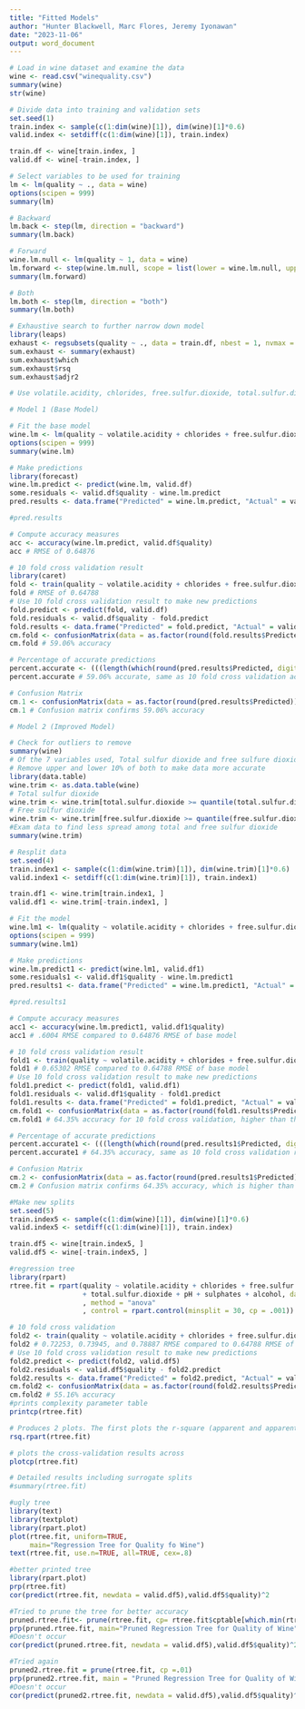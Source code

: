 ---
title: "Fitted Models"
author: "Hunter Blackwell, Marc Flores, Jeremy Iyonawan"
date: "2023-11-06"
output: word_document
---

```{r setup}
# Load in wine dataset and examine the data
wine <- read.csv("winequality.csv")
summary(wine)
str(wine)
```


```{r}
# Divide data into training and validation sets
set.seed(1)
train.index <- sample(c(1:dim(wine)[1]), dim(wine)[1]*0.6)
valid.index <- setdiff(c(1:dim(wine)[1]), train.index)

train.df <- wine[train.index, ]
valid.df <- wine[-train.index, ]
```


```{r}
# Select variables to be used for training
lm <- lm(quality ~ ., data = wine)
options(scipen = 999)
summary(lm)

# Backward
lm.back <- step(lm, direction = "backward")
summary(lm.back)

# Forward
wine.lm.null <- lm(quality ~ 1, data = wine)
lm.forward <- step(wine.lm.null, scope = list(lower = wine.lm.null, upper = lm), direction = "forward")
summary(lm.forward)

# Both
lm.both <- step(lm, direction = "both")
summary(lm.both)

# Exhaustive search to further narrow down model
library(leaps)
exhaust <- regsubsets(quality ~ ., data = train.df, nbest = 1, nvmax = dim(train.df)[2], method = "exhaustive")
sum.exhaust <- summary(exhaust)
sum.exhaust$which
sum.exhaust$rsq
sum.exhaust$adjr2

# Use volatile.acidity, chlorides, free.sulfur.dioxide, total.sulfur.dioxide, pH, sulphates, and alcohol.
```

```{r}
# Model 1 (Base Model)

# Fit the base model
wine.lm <- lm(quality ~ volatile.acidity + chlorides + free.sulfur.dioxide + total.sulfur.dioxide + pH + sulphates + alcohol, data = train.df)
options(scipen = 999)
summary(wine.lm)

# Make predictions
library(forecast)
wine.lm.predict <- predict(wine.lm, valid.df)
some.residuals <- valid.df$quality - wine.lm.predict
pred.results <- data.frame("Predicted" = wine.lm.predict, "Actual" = valid.df$quality, "Residual" = some.residuals)

#pred.results

# Compute accuracy measures
acc <- accuracy(wine.lm.predict, valid.df$quality)
acc # RMSE of 0.64876

# 10 fold cross validation result
library(caret)
fold <- train(quality ~ volatile.acidity + chlorides + free.sulfur.dioxide + total.sulfur.dioxide + pH + sulphates + alcohol, data = train.df, method = "lm", trControl = trainControl(method = "cv", number = 10))
fold # RMSE of 0.64788
# Use 10 fold cross validation result to make new predictions
fold.predict <- predict(fold, valid.df)
fold.residuals <- valid.df$quality - fold.predict
fold.results <- data.frame("Predicted" = fold.predict, "Actual" = valid.df$quality, "Residual" = fold.residuals)
cm.fold <- confusionMatrix(data = as.factor(round(fold.results$Predicted)), reference = as.factor(valid.df$quality))
cm.fold # 59.06% accuracy

# Percentage of accurate predictions
percent.accurate <- (((length(which(round(pred.results$Predicted, digits = 0) == pred.results$Actual))) / length(pred.results$Predicted))) * 100
percent.accurate # 59.06% accurate, same as 10 fold cross validation accuracy

# Confusion Matrix
cm.1 <- confusionMatrix(data = as.factor(round(pred.results$Predicted)), reference = as.factor(valid.df$quality))
cm.1 # Confusion matrix confirms 59.06% accuracy
```

```{r}
# Model 2 (Improved Model)

# Check for outliers to remove
summary(wine)
# Of the 7 variables used, Total sulfur dioxide and free sulfure dioxide have potential outliers
# Remove upper and lower 10% of both to make data more accurate
library(data.table)
wine.trim <- as.data.table(wine)
# Total sulfur dioxide
wine.trim <- wine.trim[total.sulfur.dioxide >= quantile(total.sulfur.dioxide, 0.1) & total.sulfur.dioxide <= quantile(total.sulfur.dioxide, 0.9)]
# Free sulfur dioxide
wine.trim <- wine.trim[free.sulfur.dioxide >= quantile(free.sulfur.dioxide, 0.1) & free.sulfur.dioxide <= quantile(free.sulfur.dioxide, 0.9)]
#Exam data to find less spread among total and free sulfur dioxide
summary(wine.trim)

# Resplit data
set.seed(4)
train.index1 <- sample(c(1:dim(wine.trim)[1]), dim(wine.trim)[1]*0.6)
valid.index1 <- setdiff(c(1:dim(wine.trim)[1]), train.index1)

train.df1 <- wine.trim[train.index1, ]
valid.df1 <- wine.trim[-train.index1, ]

# Fit the model
wine.lm1 <- lm(quality ~ volatile.acidity + chlorides + free.sulfur.dioxide + total.sulfur.dioxide + pH + sulphates + alcohol, data = train.df1)
options(scipen = 999)
summary(wine.lm1)

# Make predictions
wine.lm.predict1 <- predict(wine.lm1, valid.df1)
some.residuals1 <- valid.df1$quality - wine.lm.predict1
pred.results1 <- data.frame("Predicted" = wine.lm.predict1, "Actual" = valid.df1$quality, "Residual" = some.residuals1)

#pred.results1

# Compute accuracy measures
acc1 <- accuracy(wine.lm.predict1, valid.df1$quality)
acc1 # .6004 RMSE compared to 0.64876 RMSE of base model

# 10 fold cross validation result
fold1 <- train(quality ~ volatile.acidity + chlorides + free.sulfur.dioxide + total.sulfur.dioxide + pH + sulphates + alcohol, data = train.df1, method = "lm", trControl = trainControl(method = "cv", number = 10))
fold1 # 0.65302 RMSE compared to 0.64788 RMSE of base model
# Use 10 fold cross validation result to make new predictions
fold1.predict <- predict(fold1, valid.df1)
fold1.residuals <- valid.df1$quality - fold1.predict
fold1.results <- data.frame("Predicted" = fold1.predict, "Actual" = valid.df1$quality, "Residual" = fold1.residuals)
cm.fold1 <- confusionMatrix(data = as.factor(round(fold1.results$Predicted)), reference = as.factor(valid.df1$quality))
cm.fold1 # 64.35% accuracy for 10 fold cross validation, higher than the base model.

# Percentage of accurate predictions
percent.accurate1 <- (((length(which(round(pred.results1$Predicted, digits = 0) == pred.results1$Actual))) / length(pred.results1$Predicted))) * 100
percent.accurate1 # 64.35% accuracy, same as 10 fold cross validation result

# Confusion Matrix
cm.2 <- confusionMatrix(data = as.factor(round(pred.results1$Predicted)), reference = as.factor(valid.df1$quality))
cm.2 # Confusion matrix confirms 64.35% accuracy, which is higher than the base model and the same as the 10 fold cross validation accuracy.
```
```{r}
#Make new splits
set.seed(5)
train.index5 <- sample(c(1:dim(wine)[1]), dim(wine)[1]*0.6)
valid.index5 <- setdiff(c(1:dim(wine)[1]), train.index)

train.df5 <- wine[train.index5, ]
valid.df5 <- wine[-train.index5, ]

#regression tree 
library(rpart)
rtree.fit = rpart(quality ~ volatile.acidity + chlorides + free.sulfur.dioxide
                  + total.sulfur.dioxide + pH + sulphates + alcohol, data = train.df5
                  , method = "anova"
                  , control = rpart.control(minsplit = 30, cp = .001))

# 10 fold cross validation
fold2 <- train(quality ~ volatile.acidity + chlorides + free.sulfur.dioxide + total.sulfur.dioxide + pH + sulphates + alcohol, data = train.df5, method = "rpart", trControl = trainControl(method = "cv", number = 10))
fold2 # 0.72253, 0.73945, and 0.78887 RMSE compared to 0.64788 RMSE of base model and 0.65302 of improved model
# Use 10 fold cross validation result to make new predictions
fold2.predict <- predict(fold2, valid.df5)
fold2.residuals <- valid.df5$quality - fold2.predict
fold2.results <- data.frame("Predicted" = fold2.predict, "Actual" = valid.df5$quality, "Residual" = fold2.residuals)
cm.fold2 <- confusionMatrix(data = as.factor(round(fold2.results$Predicted)), reference = as.factor(valid.df5$quality))
cm.fold2 # 55.16% accuracy
#prints complexity parameter table 
printcp(rtree.fit)

# Produces 2 plots. The first plots the r-square (apparent and apparent - from cross-validation) versus the number of splits. The second plots the Relative Error(cross-validation) +/- 1-SE from cross-validation versus the number of splits.
rsq.rpart(rtree.fit)

# plots the cross-validation results across 
plotcp(rtree.fit)

# Detailed results including surrogate splits 
#summary(rtree.fit)

#ugly tree
library(text)
library(textplot)
library(rpart.plot)
plot(rtree.fit, uniform=TRUE, 
     main="Regression Tree for Quality fo Wine")
text(rtree.fit, use.n=TRUE, all=TRUE, cex=.8)

#better printed tree
library(rpart.plot)
prp(rtree.fit)
cor(predict(rtree.fit, newdata = valid.df5),valid.df5$quality)^2

#Tried to prune the tree for better accuracy
pruned.rtree.fit<- prune(rtree.fit, cp= rtree.fit$cptable[which.min(rtree.fit$cptable[,"xerror"]),"CP"])
prp(pruned.rtree.fit, main="Pruned Regression Tree for Quality of Wine")
#Doesn't occur
cor(predict(pruned.rtree.fit, newdata = valid.df5),valid.df5$quality)^2

#Tried again
pruned2.rtree.fit = prune(rtree.fit, cp =.01)
prp(pruned2.rtree.fit, main = "Pruned Regression Tree for Quality of Wine")
#Doesn't occur
cor(predict(pruned2.rtree.fit, newdata = valid.df5),valid.df5$quality)^2
```

